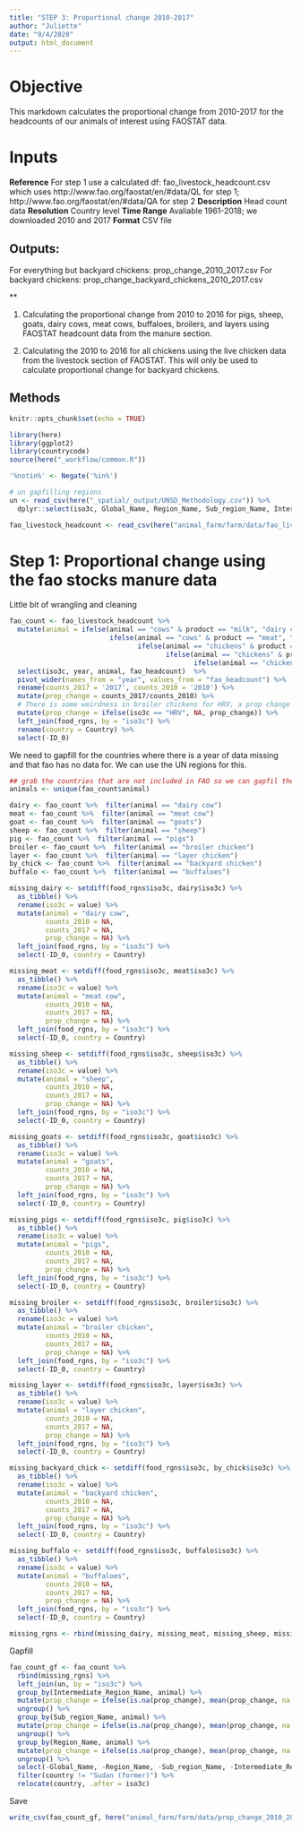 ```yaml
---
title: "STEP 3: Proportional change 2010-2017"
author: "Juliette"
date: "9/4/2020"
output: html_document
---
```


# Objective
This markdown calculates the proportional change from 2010-2017 for the headcounts of our animals of interest using FAOSTAT data. 

# Inputs
**Reference** For step 1 use a calculated df: fao_livestock_headcount.csv which uses http://www.fao.org/faostat/en/#data/QL for step 1; http://www.fao.org/faostat/en/#data/QA for step 2
**Description** 
Head count data
**Resolution** Country level
**Time Range** Avaliable 1961-2018; we downloaded 2010 and 2017
**Format** CSV file

## Outputs: 
For everything but backyard chickens: prop_change_2010_2017.csv
For backyard chickens: prop_change_backyard_chickens_2010_2017.csv

**


1. Calculating the proportional change from 2010 to 2016 for pigs, sheep, goats, dairy cows, meat cows, buffaloes, broilers, and layers using  FAOSTAT headcount data from the manure section. 

2. Calculating the 2010 to 2016 for all chickens using the live chicken data from the livestock section of FAOSTAT. This will only be used to calculate proportional change for backyard chickens. 

## Methods

```r
knitr::opts_chunk$set(echo = TRUE)

library(here)
library(ggplot2)
library(countrycode)
source(here("_workflow/common.R"))

'%notin%' <- Negate('%in%')

# un gapfilling regions
un <- read_csv(here("_spatial/_output/UNSD_Methodology.csv")) %>% 
  dplyr::select(iso3c, Global_Name, Region_Name, Sub_region_Name, Intermediate_Region_Name, Region_Name)

fao_livestock_headcount <- read_csv(here("animal_farm/farm/data/fao_livestock_headcount_chicken_adjusted.csv"))
```



# Step 1: Proportional change using the fao stocks manure data

Little bit of wrangling and cleaning
```r
fao_count <- fao_livestock_headcount %>%
  mutate(animal = ifelse(animal == "cows" & product == "milk", "dairy cow",
                         ifelse(animal == "cows" & product == "meat", "meat cow", 
                                ifelse(animal == "chickens" & product == "meat", "broiler chicken",
                                       ifelse(animal == "chickens" & product == "eggs", "layer chicken",
                                              ifelse(animal == "chickens" & product == "eggs&meat", "backyard chicken",animal)))))) %>% 
  select(iso3c, year, animal, fao_headcount)  %>% 
  pivot_wider(names_from = "year", values_from = "fao_headcount") %>% 
  rename(counts_2017 = '2017', counts_2010 = '2010') %>% 
  mutate(prop_change = counts_2017/counts_2010) %>% 
  # There is some weirdness in broiler chickens for HRV, a prop change of 6,357. We will make this NA and gapfill
  mutate(prop_change = ifelse(iso3c == "HRV", NA, prop_change)) %>% 
  left_join(food_rgns, by = "iso3c") %>% 
  rename(country = Country) %>% 
  select(-ID_0)

```


We need to gapfill for the countries where there is a year of data missing and that fao has no data for. We can use the UN regions for this.
```r

## grab the countries that are not included in FAO so we can gapfil them at the same time. this isn't the same for all animals
animals <- unique(fao_count$animal)

dairy <- fao_count %>%  filter(animal == "dairy cow")
meat <- fao_count %>%  filter(animal == "meat cow")
goat <- fao_count %>%  filter(animal == "goats")
sheep <- fao_count %>%  filter(animal == "sheep")
pig <- fao_count %>%  filter(animal == "pigs")
broiler <- fao_count %>%  filter(animal == "broiler chicken")
layer <- fao_count %>%  filter(animal == "layer chicken")
by_chick <- fao_count %>%  filter(animal == "backyard chicken")
buffalo <- fao_count %>%  filter(animal == "buffaloes")

missing_dairy <- setdiff(food_rgns$iso3c, dairy$iso3c) %>% 
  as_tibble() %>% 
  rename(iso3c = value) %>% 
  mutate(animal = "dairy cow",
         counts_2010 = NA, 
         counts_2017 = NA, 
         prop_change = NA) %>% 
  left_join(food_rgns, by = "iso3c") %>% 
  select(-ID_0, country = Country)

missing_meat <- setdiff(food_rgns$iso3c, meat$iso3c) %>% 
  as_tibble() %>% 
  rename(iso3c = value) %>% 
  mutate(animal = "meat cow",
         counts_2010 = NA, 
         counts_2017 = NA, 
         prop_change = NA) %>% 
  left_join(food_rgns, by = "iso3c") %>% 
  select(-ID_0, country = Country)

missing_sheep <- setdiff(food_rgns$iso3c, sheep$iso3c) %>% 
  as_tibble() %>% 
  rename(iso3c = value) %>% 
  mutate(animal = "sheep",
         counts_2010 = NA, 
         counts_2017 = NA, 
         prop_change = NA) %>% 
  left_join(food_rgns, by = "iso3c") %>% 
  select(-ID_0, country = Country)

missing_goats <- setdiff(food_rgns$iso3c, goat$iso3c) %>% 
  as_tibble() %>% 
  rename(iso3c = value) %>% 
  mutate(animal = "goats",
         counts_2010 = NA, 
         counts_2017 = NA, 
         prop_change = NA) %>% 
  left_join(food_rgns, by = "iso3c") %>% 
  select(-ID_0, country = Country)

missing_pigs <- setdiff(food_rgns$iso3c, pig$iso3c) %>% 
  as_tibble() %>% 
  rename(iso3c = value) %>% 
  mutate(animal = "pigs",
         counts_2010 = NA, 
         counts_2017 = NA, 
         prop_change = NA) %>% 
  left_join(food_rgns, by = "iso3c") %>% 
  select(-ID_0, country = Country)

missing_broiler <- setdiff(food_rgns$iso3c, broiler$iso3c) %>% 
  as_tibble() %>% 
  rename(iso3c = value) %>% 
  mutate(animal = "broiler chicken",
         counts_2010 = NA, 
         counts_2017 = NA, 
         prop_change = NA) %>% 
  left_join(food_rgns, by = "iso3c") %>% 
  select(-ID_0, country = Country)

missing_layer <- setdiff(food_rgns$iso3c, layer$iso3c) %>% 
  as_tibble() %>% 
  rename(iso3c = value) %>% 
  mutate(animal = "layer chicken",
         counts_2010 = NA, 
         counts_2017 = NA, 
         prop_change = NA) %>% 
  left_join(food_rgns, by = "iso3c") %>% 
  select(-ID_0, country = Country)

missing_backyard_chick <- setdiff(food_rgns$iso3c, by_chick$iso3c) %>% 
  as_tibble() %>% 
  rename(iso3c = value) %>% 
  mutate(animal = "backyard chicken",
         counts_2010 = NA, 
         counts_2017 = NA, 
         prop_change = NA) %>% 
  left_join(food_rgns, by = "iso3c") %>% 
  select(-ID_0, country = Country)

missing_buffalo <- setdiff(food_rgns$iso3c, buffalo$iso3c) %>% 
  as_tibble() %>% 
  rename(iso3c = value) %>% 
  mutate(animal = "buffaloes",
         counts_2010 = NA, 
         counts_2017 = NA, 
         prop_change = NA) %>% 
  left_join(food_rgns, by = "iso3c") %>% 
  select(-ID_0, country = Country)

missing_rgns <- rbind(missing_dairy, missing_meat, missing_sheep, missing_goats, missing_pigs, missing_broiler, missing_layer, missing_buffalo, missing_backyard_chick)
```


Gapfill
```r
fao_count_gf <- fao_count %>% 
  rbind(missing_rgns) %>%
  left_join(un, by = "iso3c") %>% 
  group_by(Intermediate_Region_Name, animal) %>% 
  mutate(prop_change = ifelse(is.na(prop_change), mean(prop_change, na.rm = TRUE), prop_change)) %>% 
  ungroup() %>% 
  group_by(Sub_region_Name, animal) %>% 
  mutate(prop_change = ifelse(is.na(prop_change), mean(prop_change, na.rm = TRUE), prop_change)) %>% 
  ungroup() %>% 
  group_by(Region_Name, animal) %>% 
  mutate(prop_change = ifelse(is.na(prop_change), mean(prop_change, na.rm = TRUE), prop_change)) %>% 
  ungroup() %>% 
  select(-Global_Name, -Region_Name, -Sub_region_Name, -Intermediate_Region_Name) %>% 
  filter(country != "Sudan (former)") %>% 
  relocate(country, .after = iso3c)
```


Save
```r
write_csv(fao_count_gf, here("animal_farm/farm/data/prop_change_2010_2017.csv"))
```
